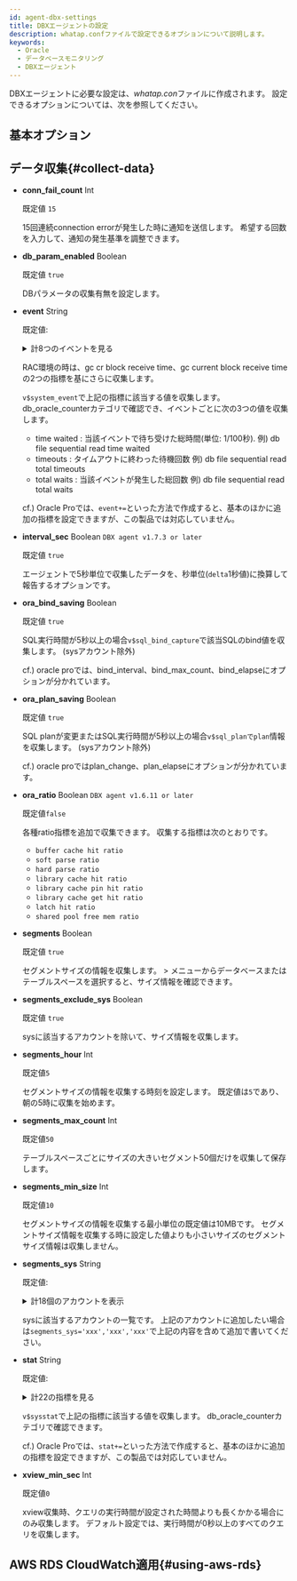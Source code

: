```yaml
---
id: agent-dbx-settings
title: DBXエージェントの設定
description: whatap.confファイルで設定できるオプションについて説明します。
keywords:
  - Oracle
  - データベースモニタリング
  - DBXエージェント
---
```



<V2Note product="Oracle" />

DBXエージェントに必要な設定は、*whatap.con*ファイルに作成されます。 設定できるオプションについては、次を参照してください。

## 基本オプション


<Dbagentdbxbasicoption />

## データ収集{#collect-data}

- **conn_fail_count** <span class='type'>Int</span>

  既定値 `15`

  15回連続connection errorが発生した時に通知を送信します。 希望する回数を入力して、通知の発生基準を調整できます。

- **db_param_enabled** <span class='type'>Boolean</span>

  既定値 `true`

  DBパラメータの収集有無を設定します。

- **event** <span class='type'>String</span>

  既定値: 

  <details>

  <summary>計8つのイベントを見る</summary>

    `db file scattered read`, `db file sequential read`, `direct path read`, `direct path write`,\
    `enq: TX - row lock contention`, `latch free`, `library cache lock`, `library cache pin`

  </details>

  RAC環境の時は、gc cr block receive time、gc current block receive timeの2つの指標を基にさらに収集します。

  `v$system_event`で上記の指標に該当する値を収集します。 db_oracle_counterカテゴリで確認でき、イベントごとに次の3つの値を収集します。

  - time waited : 当該イベントで待ち受けた総時間(単位: 1/100秒). 例) db file sequential read time waited
  - timeouts : タイムアウトに終わった待機回数 例) db file sequential read total timeouts
  - total waits : 当該イベントが発生した総回数 例) db file sequential read total waits

  cf.) Oracle Proでは、`event+=`といった方法で作成すると、基本のほかに追加の指標を設定できますが、この製品では対応していません。

- **interval_sec** <span class='type'>Boolean</span> <code class="my">DBX agent v1.7.3 or later</code>

  既定値 `true`

  エージェントで5秒単位で収集したデータを、秒単位(`delta`1秒値)に換算して報告するオプションです。

- **ora_bind_saving** <span class='type'>Boolean</span>

  既定値 `true`

  SQL実行時間が5秒以上の場合`v$sql_bind_capture`で該当SQLのbind値を収集します。 (sysアカウント除外)

  cf.) oracle proでは、bind_interval、bind_max_count、bind_elapseにオプションが分かれています。

- **ora_plan_saving** <span class='type'>Boolean</span>

  既定値 `true`

  SQL planが変更またはSQL実行時間が5秒以上の場合`v$sql_planでplan`情報を収集します。 (sysアカウント除外)

  cf.) oracle proではplan_change、plan_elapseにオプションが分かれています。

- **ora_ratio** <span class='type'>Boolean</span> <code class="my">DBX agent v1.6.11 or later</code>

  既定値`false`

  各種ratio指標を追加で収集できます。 収集する指標は次のとおりです。

  - `buffer cache hit ratio`
  - `soft parse ratio`
  - `hard parse ratio`
  - `library cache hit ratio`
  - `library cache pin hit ratio`
  - `library cache get hit ratio`
  - `latch hit ratio`
  - `shared pool free mem ratio`

- **segments** <span class='type'>Boolean</span>

  既定値 `true`

  セグメントサイズの情報を収集します。 <Cmdname sid="side_reportStat" className="uitext" /> &gt; <Cmdname sid="side_tableSpace" className="uitext" />メニューからデータベースまたはテーブルスペースを選択すると、サイズ情報を確認できます。

- **segments_exclude_sys** <span class='type'>Boolean</span>

  既定値 `true`

  sysに該当するアカウントを除いて、サイズ情報を収集します。

- **segments_hour** <span class='type'>Int</span>

  既定値`5`

  セグメントサイズの情報を収集する時刻を設定します。 既定値は`5`であり、朝の5時に収集を始めます。

- **segments_max_count** <span class='type'>Int</span>

  既定値`50`

  テーブルスペースごとにサイズの大きいセグメント50個だけを収集して保存します。

- **segments_min_size** <span class='type'>Int</span>

  既定値`10`

  セグメントサイズの情報を収集する最小単位の既定値は10MBです。 セグメントサイズ情報を収集する時に設定した値よりも小さいサイズのセグメントサイズ情報は収集しません。

- **segments_sys** <span class='type'>String</span>

  既定値: 

  <details>
    <summary>計18個のアカウントを表示</summary>

    `SYS`, `OUTLN`, `SYSTEM`, `AUDSYS`, `DBSNMP`, `GSMADMIN_INTERNAL`,\
    `XDB`, `WMSYS`, `OJVMSYS`, `CTXSYS`, `ORDSYS`, `ORDDATA`,\
    `MDSYS`, `LBACSYS`, `DVSYS`, `DBSFWUSER`, `APPQOSSYS`, `OLAPSYS`  

  </details>

  sysに該当するアカウントの一覧です。 上記のアカウントに追加したい場合は`segments_sys='xxx','xxx','xxx'`で上記の内容を含めて追加で書いてください。

- **stat** <span class='type'>String</span>

  既定値: 

  <details>

  <summary>計22の指標を見る</summary>

    `consistent gets`, `cpu used by this session`, `db block changes`, `db block gets`, `db time`,\
    `data blocks consistent reads - undo records applied`, `enqueue waits`, `execute count`,\
    `logons current`, `opened cursors current`, `parse count (hard)`, `parse count (total)`,\
    `physical reads`, `physical writes`, `redo entries`, `rollback changes - undo records applied`,\
    `session logical reads`, `sorts (disk)`, `sorts (memory)`, `transaction tables consistent reads - undo records applied`,
    `user commits`, `user rollbacks`

  </details>

  `v$sysstat`で上記の指標に該当する値を収集します。 db_oracle_counterカテゴリで確認できます。

  cf.) Oracle Proでは、`stat+=`といった方法で作成すると、基本のほかに追加の指標を設定できますが、この製品では対応していません。

- **xview_min_sec** <span class='type'>Int</span>

  既定値`0`

  xview収集時、クエリの実行時間が設定された時間よりも長くかかる場合にのみ収集します。 デフォルト設定では、実行時間が0秒以上のすべてのクエリを収集します。

## AWS RDS CloudWatch適用{#using-aws-rds}

<AWSRDSdesc name='db_oracle_counter' />


<Dbagentaws />


<Dbaes256encrypt />


<Dbsettingagentnamedetails level={2} agentType="DBX" />
